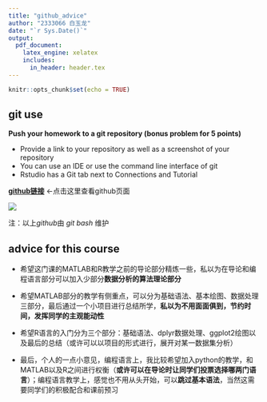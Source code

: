 ```yaml
---
title: "github_advice"
author: "2333066 白玉龙"
date: "`r Sys.Date()`"
output: 
  pdf_document:
    latex_engine: xelatex
    includes:
      in_header: header.tex
---
```


```r
knitr::opts_chunk$set(echo = TRUE)
```

## git use

**Push your homework to a git repository (bonus problem for 5 points)**

-   Provide a link to your repository as well as a screenshot of your repository
-   You can use an IDE or use the command line interface of git
-   Rstudio has a Git tab next to Connections and Tutorial

[**github链接**](https://github.com/Crystalbyl/traffic_data) \<-点击这里查看github页面

![](../Outputs/github_screenshot.png)

注：以上*github*由 *git bash* 维护

## advice for this course

-   希望这门课的MATLAB和R教学之前的导论部分精炼一些，私以为在导论和编程语言部分可以加入少部分**数据分析的算法理论部分**

-   希望MATLAB部分的教学有侧重点，可以分为基础语法、基本绘图、数据处理三部分，最后通过一个小项目进行总结所学，**私以为不用面面俱到，节约时间，发挥同学的主观能动性**

-   希望R语言的入门分为三个部分：基础语法、dplyr数据处理、ggplot2绘图以及最后的总结（或许可以以项目的形式进行，展开对某一数据集分析）

-   最后，个人的一点小意见，编程语言上，我比较希望加入python的教学，和MATLAB以及R之间进行权衡（**或许可以在导论时让同学们投票选择哪两门语言**）；编程语言教学上，感觉也不用从头开始，可以**跳过基本语法**，当然这需要同学们的积极配合和课前预习

